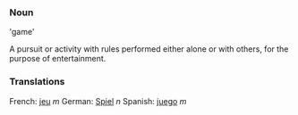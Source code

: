 ===Noun===

'game'

A pursuit or activity with rules performed either alone or with others, for the purpose of entertainment.

===Translations===
French: [[jeu]] ''m''
German: [[Spiel]] ''n''
Spanish: [[juego]] ''m''